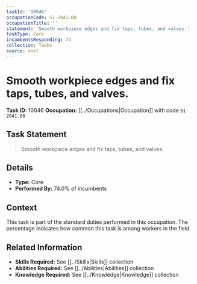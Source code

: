 ```yaml
---
taskId: '10046'
occupationCode: 51-2041.00
occupationTitle: ''
statement: 'Smooth workpiece edges and fix taps, tubes, and valves.'
taskType: Core
incumbentsResponding: 74
collection: Tasks
source: onet
---
```

# Smooth workpiece edges and fix taps, tubes, and valves.

**Task ID:** 10046
**Occupation:** [[../Occupations|Occupation]] with code `51-2041.00`

## Task Statement

> Smooth workpiece edges and fix taps, tubes, and valves.

## Details

- **Type:** Core
- **Performed By:** 74.0% of incumbents

## Context

This task is part of the standard duties performed in this occupation. The percentage indicates how common this task is among workers in the field.

## Related Information

- **Skills Required:** See [[../Skills|Skills]] collection
- **Abilities Required:** See [[../Abilities|Abilities]] collection
- **Knowledge Required:** See [[../Knowledge|Knowledge]] collection
